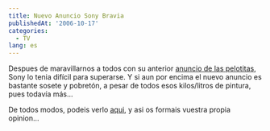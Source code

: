 ```yaml
---
title: Nuevo Anuncio Sony Bravia
publishedAt: '2006-10-17'
categories:
  - TV
lang: es
---
```


Despues de maravillarnos a todos con su anterior [anuncio de las pelotitas](http://www.bravia-advert.com/balls/), Sony lo tenia difícil para superarse. Y si aun por encima el nuevo anuncio es bastante sosete y pobretón, a pesar de todos esos kilos/litros de pintura, pues todavía más...

De todos modos, podeis verlo [aqui](http://www.bravia-advert.com/paint/thead/), y asi os formais vuestra propia opinion...
